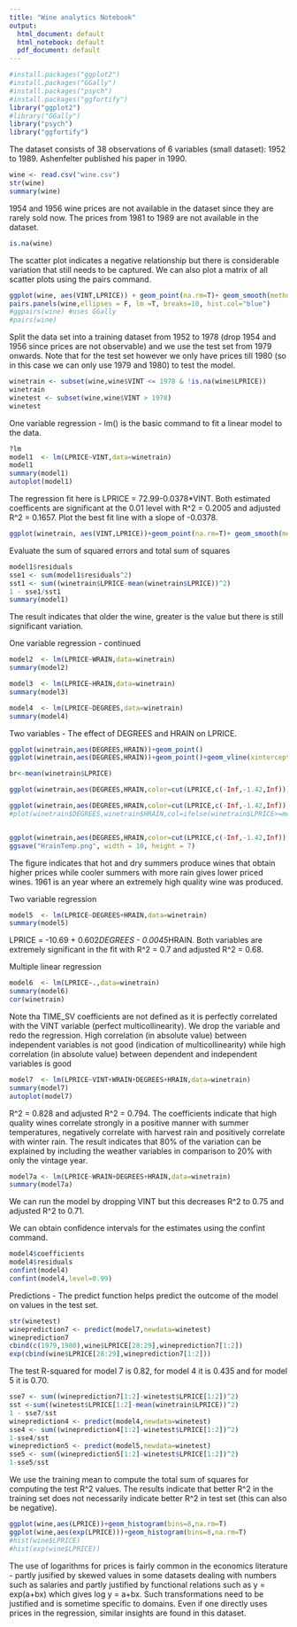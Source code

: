 ```yaml
---
title: "Wine analytics Notebook"
output:
  html_document: default
  html_notebook: default
  pdf_document: default
---
```

```r
#install.packages("ggplot2")
#install.packages("GGally")
#install.packages("psych")
#install.packages("ggfortify")
library("ggplot2")
#library("GGally")
library("psych")
library("ggfortify")
```
The dataset consists of 38 observations of 6 variables (small dataset): 1952 to 1989. Ashenfelter published his paper in 1990.
```r
wine <- read.csv("wine.csv")
str(wine)
summary(wine)
```

1954 and 1956 wine prices are not available in the dataset since they are rarely sold now. The prices from 1981 to 1989 are not available in the dataset.

```r
is.na(wine)
```

The scatter plot indicates a negative relationship but there is considerable variation that still needs to be captured. We can also plot a matrix of all scatter plots using the pairs command.
```r
ggplot(wine, aes(VINT,LPRICE)) + geom_point(na.rm=T)+ geom_smooth(method="lm",na.rm = T,se=F)
pairs.panels(wine,ellipses = F, lm =T, breaks=10, hist.col="blue")
#ggpairs(wine) #uses GGally 
#pairs(wine)
```

Split the data set into a training dataset from 1952 to 1978 (drop 1954 and 1956 since prices are not observable) and we use the test set from 1979 onwards. Note that for the test set however we only have prices till 1980 (so in this case we can only use 1979 and 1980) to test the model.

```r
winetrain <- subset(wine,wine$VINT <= 1978 & !is.na(wine$LPRICE))
winetrain
winetest <- subset(wine,wine$VINT > 1978)
winetest
```

One variable regression - lm() is the basic command to fit a linear model to the data.

```r
?lm
model1  <- lm(LPRICE~VINT,data=winetrain)
model1
summary(model1)
autoplot(model1)
```
The regression fit here is LPRICE = 72.99-0.0378*VINT. 
Both estimated coefficents are significant at the 0.01 level with R^2 = 0.2005 and adjusted R^2 = 0.1657.
Plot the best fit line with a slope of -0.0378.

```r
ggplot(winetrain, aes(VINT,LPRICE))+geom_point(na.rm=T)+ geom_smooth(method="lm",na.rm = T,se=F)
```
Evaluate the sum of squared errors and total sum of squares

```r
model1$residuals
sse1 <- sum(model1$residuals^2)
sst1 <- sum((winetrain$LPRICE-mean(winetrain$LPRICE))^2)
1 - sse1/sst1
summary(model1)
```
The result indicates that older the wine, greater is the value but there is still significant variation.

One variable regression - continued
```r
model2  <- lm(LPRICE~WRAIN,data=winetrain)
summary(model2)
```
```r
model3  <- lm(LPRICE~HRAIN,data=winetrain)
summary(model3)
```
```r
model4  <- lm(LPRICE~DEGREES,data=winetrain)
summary(model4)
```
Two variables - The effect of DEGREES and HRAIN on LPRICE.
```r
ggplot(winetrain,aes(DEGREES,HRAIN))+geom_point()
ggplot(winetrain,aes(DEGREES,HRAIN))+geom_point()+geom_vline(xintercept=mean(winetrain$DEGREES),color="blue",lwd=1) + geom_hline(yintercept=mean(winetrain$HRAIN),color="blue",lwd=1)

br<-mean(winetrain$LPRICE)

ggplot(winetrain,aes(DEGREES,HRAIN,color=cut(LPRICE,c(-Inf,-1.42,Inf))))+geom_point(na.rm=T) + scale_color_discrete(name = "LPRICE", labels = c("<= mean(LPRICE)", "> mean(LPRICE)"))+geom_vline(xintercept=mean(winetrain$DEGREES),color="blue",lwd=1) + geom_hline(yintercept=mean(winetrain$HRAIN),color="blue",lwd=1)

ggplot(winetrain,aes(DEGREES,HRAIN,color=cut(LPRICE,c(-Inf,-1.42,Inf)),label=VINT))+geom_point(na.rm=T) + scale_color_discrete(name = "LPRICE", labels = c("<= mean(LPRICE)", "> mean(LPRICE)"))+geom_vline(xintercept=mean(winetrain$DEGREES),color="blue",lwd=1) + geom_hline(yintercept=mean(winetrain$HRAIN),color="blue",lwd=1) + geom_text(aes(label=VINT),hjust=0, vjust=0)
#plot(winetrain$DEGREES,winetrain$HRAIN,col=ifelse(winetrain$LPRICE>=mean(winetrain$LPRICE),"red","black"))


ggplot(winetrain,aes(DEGREES,HRAIN,color=cut(LPRICE,c(-Inf,-1.42,Inf)),label=VINT))+geom_point(na.rm=T) + scale_color_discrete(name = "Above average price", labels = c("No", "Yes"))+geom_vline(xintercept=mean(winetrain$DEGREES),color="blue",lwd=1) + geom_hline(yintercept=mean(winetrain$HRAIN),color="blue",lwd=1) + geom_text(aes(label=VINT),hjust=0, vjust=0) + xlab("Average growing season temperature") + ylab("Harvest rain")
ggsave("HrainTemp.png", width = 10, height = 7)
```
The figure indicates that hot and dry summers produce wines that obtain higher prices while cooler summers with more rain gives lower priced wines. 1961 is an year where an extremely high quality wine was produced.

Two variable regression
```r
model5  <- lm(LPRICE~DEGREES+HRAIN,data=winetrain)
summary(model5)
```
LPRICE = -10.69 + 0.602*DEGREES - 0.0045*HRAIN. Both variables are extremely significant in the fit with R^2 = 0.7 and adjusted R^2 = 0.68.

Multiple linear regression
```r
model6  <- lm(LPRICE~.,data=winetrain)
summary(model6)
cor(winetrain)
```
Note tha TIME_SV coefficients are not defined as it is perfectly correlated with the VINT variable (perfect multicollinearity). We drop the variable and redo the regression. High correlation (in absolute value) between independent variables is not good (indication of multicollinearity) while high correlation (in absolute value) between dependent and independent variables is good
```r
model7  <- lm(LPRICE~VINT+WRAIN+DEGREES+HRAIN,data=winetrain)
summary(model7)
autoplot(model7)
```
R^2 = 0.828 and adjusted R^2 = 0.794. The coefficients indicate that high quality wines correlate strongly in a positive manner with summer temperatures, negatively correlate with harvest rain and positively correlate with winter rain. The result indicates that 80% of the variation can be explained by including the weather variables in comparison to 20% with only the vintage year.
```r
model7a <- lm(LPRICE~WRAIN+DEGREES+HRAIN,data=winetrain)
summary(model7a)
```
 We can run the model by dropping VINT but this decreases R^2 to 0.75 and adjusted R^2 to 0.71.

We can obtain confidence intervals for the estimates using the confint command.
```r
model4$coefficients
model4$residuals
confint(model4)
confint(model4,level=0.99)
```
Predictions - The predict function helps predict the outcome of the model on values in the test set.
```r
str(winetest)
wineprediction7 <- predict(model7,newdata=winetest)
wineprediction7
cbind(c(1979,1980),wine$LPRICE[28:29],wineprediction7[1:2])
exp(cbind(wine$LPRICE[28:29],wineprediction7[1:2]))
```
 The test R-squared for model 7 is 0.82, for model 4 it is 0.435 and for model 5 it is 0.70.
```r
sse7 <- sum((wineprediction7[1:2]-winetest$LPRICE[1:2])^2)
sst <-sum((winetest$LPRICE[1:2]-mean(winetrain$LPRICE))^2)
1 - sse7/sst
wineprediction4 <- predict(model4,newdata=winetest)
sse4 <- sum((wineprediction4[1:2]-winetest$LPRICE[1:2])^2)
1-sse4/sst
wineprediction5 <- predict(model5,newdata=winetest)
sse5 <- sum((wineprediction5[1:2]-winetest$LPRICE[1:2])^2)
1-sse5/sst
```
We use the training mean to compute the total sum of squares for computing the test R^2 values. The results indicate that better R^2 in the training set does not necessarily indicate better R^2 in test set (this can also be negative). 
```r
ggplot(wine,aes(LPRICE))+geom_histogram(bins=8,na.rm=T)
ggplot(wine,aes(exp(LPRICE)))+geom_histogram(bins=8,na.rm=T)
#hist(wine$LPRICE)
#hist(exp(wine$LPRICE))
```
The use of logarithms for prices is fairly common in the economics literature - partly jusified by skewed values in some datasets dealing with numbers such as salaries and partly justified by functional relations such as y = exp(a+bx) which gives log y = a+bx. Such transformations need to be justified and is sometime specific to domains. Even if one directly uses prices in the regression, similar insights are found in this dataset. 
